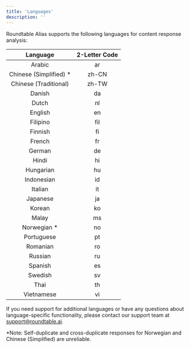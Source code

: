 ```yaml
---
title: 'Languages'
description: ''
---
```


Roundtable Alias supports the following languages for content response analysis:

|         Language         | 2-Letter Code |
|:------------------------:|:-------------:|
|          Arabic          |      ar       |
|         Chinese (Simplified) *  | zh-CN |
|        Chinese (Traditional)    | zh-TW |
|          Danish          |      da       |
|          Dutch           |      nl       |
|         English          |      en       |
|         Filipino         |      fil      |
|          Finnish         |      fi       |
|          French          |      fr       |
|          German          |      de       |
|          Hindi           |      hi       |
|         Hungarian        |      hu       |
|        Indonesian        |      id       |
|          Italian         |      it       |
|         Japanese         |      ja       |
|          Korean          |      ko       |
|          Malay           |      ms       |
|         Norwegian *      |      no       |
|        Portuguese        |      pt       |
|          Romanian        |      ro       |
|          Russian         |      ru       |
|         Spanish          |      es       |
|         Swedish          |      sv       |
|           Thai           |      th       |
|        Vietnamese        |      vi       |


If you need support for additional languages or have any questions about language-specific functionality, please contact our support team at support@roundtable.ai.

*Note: Self-duplicate and cross-duplicate responses for Norwegian and Chinese (Simplified) are unreliable.

